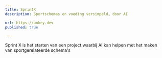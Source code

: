 ```yaml
---
title: SprintX
description: Sportschemas en voeding versimpeld, door AI

url: https://unkey.dev
published: true

---
```





Sprint X is het starten van een project waarbij AI kan helpen met het maken van sportgerelateerde schema's
